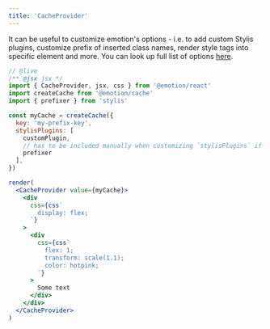 ```yaml
---
title: 'CacheProvider'
---
```


It can be useful to customize emotion's options - i.e. to add custom Stylis plugins, customize prefix of inserted class names, render style tags into specific element and more. You can look up full list of options [here](/packages/cache#options).

```jsx
// @live
/** @jsx jsx */
import { CacheProvider, jsx, css } from '@emotion/react'
import createCache from '@emotion/cache'
import { prefixer } from 'stylis'

const myCache = createCache({
  key: 'my-prefix-key',
  stylisPlugins: [
    customPlugin,
    // has to be included manually when customizing `stylisPlugins` if you want to have vendor prefixes added automatically
    prefixer
  ],
})

render(
  <CacheProvider value={myCache}>
    <div
      css={css`
        display: flex;
      `}
    >
      <div
        css={css`
          flex: 1;
          transform: scale(1.1);
          color: hotpink;
        `}
      >
        Some text
      </div>
    </div>
  </CacheProvider>
)
```
